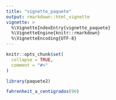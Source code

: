 ```yaml
---
title: "vignette_paquete"
output: rmarkdown::html_vignette
vignette: >
  %\VignetteIndexEntry{vignette_paquete}
  %\VignetteEngine{knitr::rmarkdown}
  %\VignetteEncoding{UTF-8}
---
```


```r
knitr::opts_chunk$set(
  collapse = TRUE,
  comment = "#>"
)
```



```r
library(paquete2)
```

```r
fahrenheit_a_centigrados(90)
```

